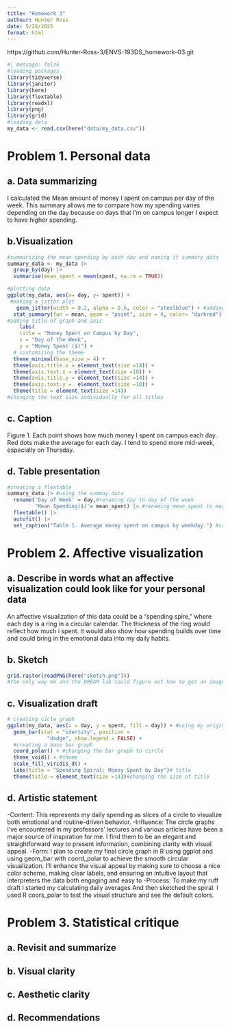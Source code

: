 ```yaml
---
title: "Homework 3"
authour: Hunter Ross
date: 5/28/2025
format: html
---
```


https://github.com/Hunter-Ross-3/ENVS-193DS_homework-03.git



```r
#| message: false
#loading packages
library(tidyverse)
library(janitor)
library(here)
library(flextable)
library(readxl)
library(png) 
library(grid) 
#loading data
my_data <- read.csv(here("data/my_data.csv"))
```

# Problem 1. Personal data

## a. Data summarizing

I calculated the Mean amount of money I spent on campus per day of the week. This summary allows me to compare how my spending varies depending on the day because on days that I'm on campus longer I expect to have higher spending. 

## b.Visualization

```r
#summarizing the mean spending by each day and naming it summary_data
summary_data <- my_data |> 
  group_by(day) |> 
  summarise(mean_spent = mean(spent, na.rm = TRUE))

#plotting data
ggplot(my_data, aes(x= day, y= spent)) +
 #making a jitter plot
   geom_jitter(width = 0.2, alpha = 0.6, color = "steelblue") + #adding specific width color and alpha to the jitterplot
  stat_summary(fun = mean, geom = "point", size = 4, color= "darkred") +#adding the mean into the jitter plot as the color red
#adding title of graph and axis
    labs(
    title = "Money Spent on Campus by Day",
    x = "Day of the Week",
    y = "Money Spent ($)") +
  # customizing the theme
  theme_minimal(base_size = 4) +
  theme(axis.title.x = element_text(size =14)) +
  theme(axis.text.x = element_text(size =10)) +
  theme(axis.title.y = element_text(size =14)) +
  theme(axis.text.y =  element_text(size =10)) +
  theme(title = element_text(size =14)) 
#changing the text size individually for all titles 
```

## c. Caption

Figure 1. Each point shows how much money I spent on campus each day. Red dots make the average for each day. I tend to spend more mid-week, especially on Thursday. 

## d. Table presentation

```r
#creating a flextable
summary_data |> #using the summay data
  rename('Day of Week' = day,#renaming day to day of the week 
         'Mean Spending($)'= mean_spent) |> #renaming mean_spent to mean spending 
  flextable() |> 
  autofit() |> 
  set_caption("Table 1. Average money spent on campus by weekday.") #creating a caption for the table
```


# Problem 2. Affective visualization

## a. Describe in words what an affective visualization could look like for your personal data

An affective visualization of this data could be a "spending spire," where each day is a ring in a circular calendar. The thickness of the ring would reflect how much i spent. It would also show how spending builds over time and could bring in the emotional data into my daily habits. 

## b. Sketch 


```r
grid.raster(readPNG(here("sketch.png")))
#the only way me and the DREAM lab could figure out how to get an image to actually show up
```


## c. Visualization draft

```r
# creating cicle graph
ggplot(my_data, aes(x = day, y = spent, fill = day)) + #using my original data not summary data
  geom_bar(stat = "identity", position = 
             "dodge", show.legend = FALSE) +
  #creating a base bar graph
  coord_polar() + #changing the bar graph to circle 
  theme_void() + #theme
  scale_fill_viridis_d() +
  labs(title = "Spending Spiral: Money Spent by Day")# title 
  theme(title = element_text(size =14))#changing the size of title

```


## d. Artistic statement
  -Content: This represents my daily spending as slices of a circle to visualize both emotional and routine-driven behavior. 
  -Influence: The circle graphs I’ve encountered in my professors' lectures and various articles have been a major source of inspiration for me. I find them to be an elegant and straightforward way to present information, combining clarity with visual appeal. 
  -Form: I plan to create my final circle graph in R using ggplot and using geom_bar with coord_polar to achieve the smooth circular visualization. I'll enhance the visual appeal by making sure to choose a nice color scheme, making clear labels, and ensuring an intuitive layout that interpreters the data both engaging and easy to 
  -Process: To make my ruff draft I started my calculating daily averages And then sketched the spiral. I used R coors_polar to test the visual structure and see the default colors. 

# Problem 3. Statistical critique

## a. Revisit and summarize

## b. Visual clarity

## c. Aesthetic clarity

## d. Recommendations







